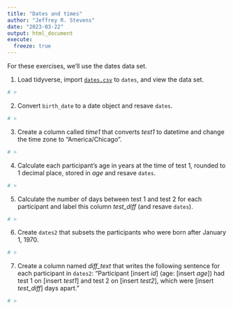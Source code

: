 ```yaml
---
title: "Dates and times"
author: "Jeffrey R. Stevens"
date: "2023-03-22"
output: html_document
execute:
  freeze: true
---
```


For these exercises, we'll use the dates data set. 


1. Load tidyverse, import [`dates.csv`](https://jeffreyrstevens.quarto.pub/dpavir/data/dates.csv) to `dates`, and view the data set.

```r
# >
```


2. Convert `birth_date` to a date object and resave `dates`.

```r
# >
```


3. Create a column called _time1_ that converts _test1_ to datetime and change the time zone to "America/Chicago".

```r
# >
```


4. Calculate each participant's age in years at the time of test 1, rounded to 1 decimal place, stored in _age_ and resave `dates`.

```r
# >
```


5. Calculate the number of days between test 1 and test 2 for each participant and label this column _test_diff_ (and resave `dates`).

```r
# >
```


6. Create `dates2` that subsets the participants who were born after January 1, 1970.

```r
# >
```


7. Create a column named _diff_text_ that writes the following sentence for each participant in `dates2`: "Participant [insert _id_] (age: [insert _age_]) had test 1 on [insert _test1_] and test 2 on [insert _test2_], which were [insert _test_diff_] days apart."

```r
# >
```


